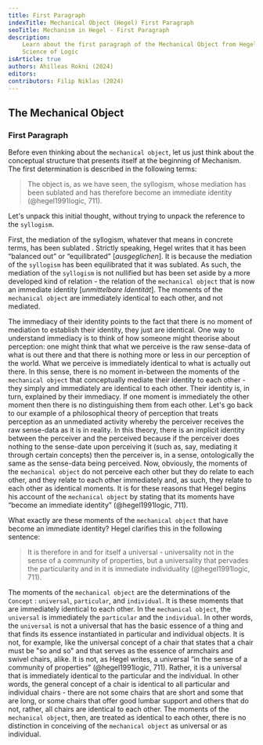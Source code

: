 ```yaml
---
title: First Paragraph
indexTitle: Mechanical Object (Hegel) First Paragraph
seoTitle: Mechanism in Hegel - First Paragraph
description:
    Learn about the first paragraph of the Mechanical Object from Hegel's
    Science of Logic
isArticle: true
authors: Ahilleas Rokni (2024)
editors:
contributors: Filip Niklas (2024)
---
```


## The Mechanical Object

### First Paragraph

Before even thinking about the `mechanical object`, let us just think about the
conceptual structure that presents itself at the beginning of Mechanism. The
first determination is described in the following terms:

> The object is, as we have seen, the syllogism, whose mediation has been
> sublated and has therefore become an immediate identity (@hegel1991logic,
> 711).

Let's unpack this initial thought, without trying to unpack the reference to the
`syllogism`.

First, the mediation of the syllogism, whatever that means in concrete terms,
has been sublated . Strictly speaking, Hegel writes that it has been “balanced
out” or “equilibrated” [*ausgeglichen*]. It is because the mediation of the
`syllogism` has been equilibrated that it was sublated. As such, the mediation
of the `syllogism` is not nullified but has been set aside by a more developed
kind of relation - the relation of the `mechanical object` that is now an
immediate identity [*unmittelbare Identität*]. The moments of the
`mechanical object` are immediately identical to each other, and not mediated.

The immediacy of their identity points to the fact that there is no moment of
mediation to establish their identity, they just are identical. One way to
understand immediacy is to think of how someone might theorise about perception:
one might think that what we perceive is the raw sense-data of what is out there
and that there is nothing more or less in our perception of the world. What we
perceive is immediately identical to what is actually out there. In this sense,
there is no moment in-between the moments of the `mechanical object` that
conceptually mediate their identity to each other - they simply and immediately
are identical to each other. Their identity is, in turn, explained by their
immediacy. If one moment is immediately the other moment then there is no
distinguishing them from each other. Let's go back to our example of a
philosophical theory of perception that treats perception as an unmediated
activity whereby the perceiver receives the raw sense-data as it is in reality.
In this theory, there is an implicit identity between the perceiver and the
perceived because if the perceiver does nothing to the sense-date upon
perceiving it (such as, say, mediating it through certain concepts) then the
perceiver is, in a sense, ontologically the same as the sense-data being
perceived. Now, obviously, the moments of the `mechanical object` do not
perceive each other but they do relate to each other, and they relate to each
other immediately and, as such, they relate to each other as identical moments.
It is for these reasons that Hegel begins his account of the `mechanical object`
by stating that its moments have “become an immediate identity”
(@hegel1991logic, 711).

What exactly are these moments of the `mechanical object` that have become an
immediate identity? Hegel clarifies this in the following sentence:

> It is therefore in and for itself a universal - universality not in the sense
> of a community of properties, but a universality that pervades the
> particularity and in it is immediate individuality (@hegel1991logic, 711).

The moments of the `mechanical object` are the determinations of the `Concept` :
`universal`, `particular`, and `individual`. It is these moments that are
immediately identical to each other. In the `mechanical object`, the `universal`
is immediately the `particular` and the `individual`. In other words, the
`universal` is not a universal that has the basic essence of a thing and that
finds its essence instantiated in particular and individual objects. It is not,
for example, like the universal concept of a chair that states that a chair must
be "so and so" and that serves as the essence of armchairs and swivel chairs,
alike. It is not, as Hegel writes, a universal “in the sense of a community of
properties” (@hegel1991logic, 711). Rather, it is a universal that is
immediately identical to the particular and the individual. In other words, the
general concept of a chair is identical to all particular and individual
chairs - there are not some chairs that are short and some that are long, or
some chairs that offer good lumbar support and others that do not, rather, all
chairs are identical to each other. The moments of the `mechanical object`,
then, are treated as identical to each other, there is no distinction in
conceiving of the `mechanical object` as universal or as individual.
